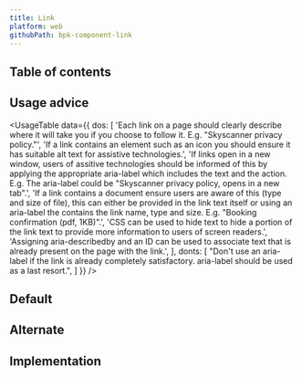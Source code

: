 ```yaml
---
title: Link
platform: web
githubPath: bpk-component-link
---
```




## Table of contents

## Usage advice

<UsageTable
  data={{
    dos: [
      'Each link on a page should clearly describe where it will take you if you choose to follow it. E.g. "Skyscanner privacy policy."',
      'If a link contains an element such as an icon you should ensure it has suitable alt text for assistive technologies.',
      'If links open in a new window, users of assitive technologies should be informed of this by applying the appropriate aria-label which includes the text and the action. E.g. The aria-label could be "Skyscanner privacy policy, opens in a new tab".',
      'If a link contains a document ensure users are aware of this (type and size of file), this can either be provided in the link text itself or using an aria-label the contains the link name, type and size. E.g. "Booking confirmation (pdf, 1KB)".',
      'CSS can be used to hide text to hide a portion of the link text to provide more information to users of screen readers.',
      'Assigning aria-describedby and an ID can be used to associate text that is already present on the page with the link.',
    ],
    donts: [
      "Don't use an aria-label if the link is already completely satisfactory. aria-label should be used as a last resort.",
    ]
  }}
/>

## Default

<PresentationBlock>
  <CombinedExample />
</PresentationBlock>

## Alternate

<PresentationBlock darkBackground>
  <CombinedAlternativeExample />
</PresentationBlock>

## Implementation

<Readme file={readme} />
